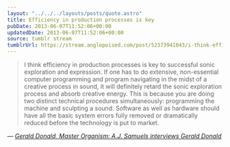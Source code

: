 ```yaml
---
layout: "../../../layouts/posts/quote.astro"
title: Efficiency in production processes is key
pubDate: 2013-06-07T11:52:06+00:00
updatedDate: 2013-06-07T11:52:06+00:00
source: tumblr stream
tumblrUrl: https://stream.anglepoised.com/post/52373941043/i-think-efficiency-in-production-processes-is-key
---
```


> I think efficiency in production processes is key to successful sonic exploration and expression. If one has to do extensive, non-essential computer programming and program navigating in the midst of a creative process in sound, it will definitely retard the sonic exploration process and absorb creative energy. This is because you are doing two distinct technical procedures simultaneously: programming the machine and sculpting a sound. Software as well as hardware should have all the basic system errors fully removed or dramatically reduced before the technology is put to market.

— <cite>[Gerald Donald, _Master Organism: A.J. Samuels interviews Gerald Donald_](https://www.electronicbeats.net/gerald-donald-interview/)</cite>
